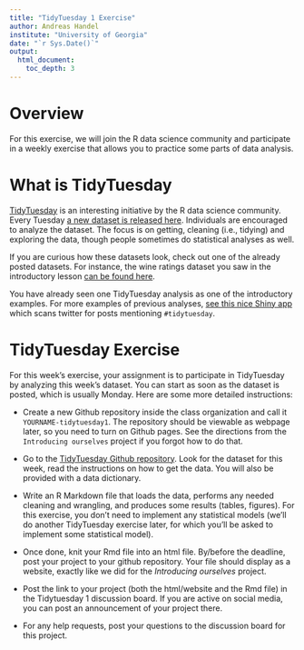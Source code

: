 ```yaml
---
title: "TidyTuesday 1 Exercise" 
author: Andreas Handel
institute: "University of Georgia"
date: "`r Sys.Date()`"
output: 
  html_document:
    toc_depth: 3
---
```


# Overview
For this exercise, we will join the R data science community and participate in a weekly exercise that allows you to practice some parts of data analysis.


# What is TidyTuesday 
[TidyTuesday](https://thomasmock.netlify.com/post/tidytuesday-a-weekly-social-data-project-in-r/) is an interesting initiative by the R data science community. Every Tuesday [a new dataset is released here](https://github.com/rfordatascience/tidytuesday). Individuals are encouraged to analyze the dataset. The focus is on getting, cleaning (i.e., tidying) and exploring the data, though people sometimes do statistical analyses as well. 

If you are curious how these datasets look, check out one of the already posted datasets. For instance, the wine ratings dataset you saw in the introductory lesson [can be found here](https://github.com/rfordatascience/tidytuesday/tree/master/data/2019/2019-05-28).

You have already seen one TidyTuesday analysis as one of the introductory examples. For more examples of previous analyses, [see this nice Shiny app](https://nsgrantham.shinyapps.io/tidytuesdayrocks/) which scans twitter for posts mentioning `#tidytuesday`.


# TidyTuesday Exercise
For this week's exercise, your assignment is to participate in TidyTuesday by analyzing this week's dataset. You can start as soon as the dataset is posted, which is usually Monday. Here are some more detailed instructions:

* Create a new Github repository inside the class organization and call it `YOURNAME-tidytuesday1`. The repository should be viewable as webpage later, so you need to turn on Github pages. See the directions from the `Introducing ourselves` project if you forgot how to do that.

* Go to the [TidyTuesday Github repository](https://github.com/rfordatascience/tidytuesday). Look for the dataset for this week, read the instructions on how to get the data. You will also be provided with a data dictionary. 

* Write an R Markdown file that loads the data, performs any needed cleaning and wrangling, and produces some results (tables, figures). For this exercise, you don't need to implement any statistical models (we'll do another TidyTuesday exercise later, for which you'll be asked to implement some statistical model). 

* Once done, knit your Rmd file into an html file. By/before the deadline, post your project to your github repository. Your file should display as a website, exactly like we did for the _Introducing ourselves_ project. 

* Post the link to your project (both the html/website and the Rmd file) in the Tidytuesday 1 discussion board. If you are active on social media, you can post an announcement of your project there. 

* For any help requests, post your questions to the discussion board for this project. 
